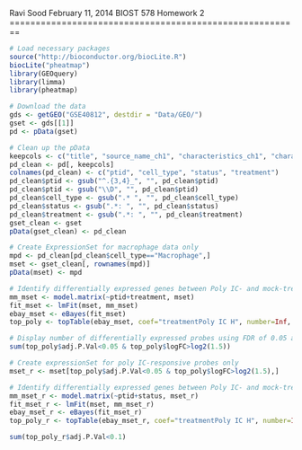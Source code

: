 Ravi Sood
February 11, 2014
BIOST 578
Homework 2
========================================================

```r
# Load necessary packages
source("http://bioconductor.org/biocLite.R")
biocLite("pheatmap")
library(GEOquery)
library(limma)
library(pheatmap)

# Download the data
gds <- getGEO("GSE40812", destdir = "Data/GEO/")
gset <- gds[[1]]
pd <- pData(gset)

# Clean up the pData
keepcols <- c("title", "source_name_ch1", "characteristics_ch1", "characteristics_ch1.2")
pd_clean <- pd[, keepcols]
colnames(pd_clean) <- c("ptid", "cell_type", "status", "treatment")
pd_clean$ptid <- gsub("^.{3,4}_", "", pd_clean$ptid)
pd_clean$ptid <- gsub("\\D", "", pd_clean$ptid)
pd_clean$cell_type <- gsub(".* ", "", pd_clean$cell_type)
pd_clean$status <- gsub(".*: ", "", pd_clean$status)
pd_clean$treatment <- gsub(".*: ", "", pd_clean$treatment)
gset_clean <- gset
pData(gset_clean) <- pd_clean

# Create ExpressionSet for macrophage data only
mpd <- pd_clean[pd_clean$cell_type=="Macrophage",]
mset <- gset_clean[, rownames(mpd)]
pData(mset) <- mpd

# Identify differentially expressed genes between Poly IC- and mock-treated macrophages
mm_mset <- model.matrix(~ptid+treatment, mset)
fit_mset <- lmFit(mset, mm_mset)
ebay_mset <- eBayes(fit_mset)
top_poly <- topTable(ebay_mset, coef="treatmentPoly IC H", number=Inf, sort.by="none")

# Display number of differentially expressed probes using FDR of 0.05 and FC > 1.5
sum(top_poly$adj.P.Val<0.05 & top_poly$logFC>log2(1.5))

# Create expressionSet for poly IC-responsive probes only
mset_r <- mset[top_poly$adj.P.Val<0.05 & top_poly$logFC>log2(1.5),]

# Identify differentially expressed genes between Poly IC- and mock-treated macrophages
mm_mset_r <- model.matrix(~ptid+status, mset_r)
fit_mset_r <- lmFit(mset, mm_mset_r)
ebay_mset_r <- eBayes(fit_mset_r)
top_poly_r <- topTable(ebay_mset_r, coef="treatmentPoly IC H", number=Inf, sort.by="none")

sum(top_poly_r$adj.P.Val<0.1)




```
